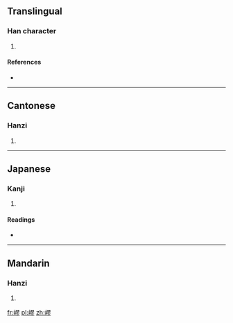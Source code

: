 ==Translingual==

===Han character===
{{Han char|rn=46|rad=山|as=11|sn=14|four=2772<sub>2</sub>|canj=山尸一竹 (USMH)|ids=⿰[[山]][[翏]]}}

# {{defn|Han|sort=山11}}

====References====
* {{Han ref|kx=0318.030|dkj=08384|dj=0618.260|hdz=10795.180|uh=5D7A|ud=23930|bh=E1A7|bd=57767}}

----

==Cantonese==

===Hanzi===
{{yue-hanzi|jyut=[[liu4]]|y=liu4}}

# {{defn|lang=yue|sort=山11}}

----

==Japanese==

===Kanji===
{{ja-kanji|grade=|rs=山11}}

# {{defn|lang=ja|sort=山11}}

====Readings====
* {{ja-readings|on=[[れう]] (reu), [[こう]] (kō), [[けう]] (keu)|kun=[[たかい]] (takai)}}

----

==Mandarin==

===Hanzi===
{{cmn-hanzi|pin=[[liáo]] ([[liao2]]), [[dì]] ([[di4]])|wg=liao<sup>2</sup>, ti<sup>4</sup>}}

# {{defn|lang=cmn|sort=山11}}

[[fr:嵺]]
[[pl:嵺]]
[[zh:嵺]]